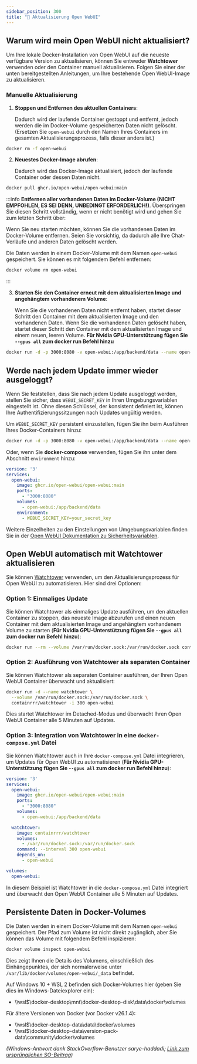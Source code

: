 ```yaml
---
sidebar_position: 300 
title: "🔄 Aktualisierung Open WebUI"
---
```




## Warum wird mein Open WebUI nicht aktualisiert?

Um Ihre lokale Docker-Installation von Open WebUI auf die neueste verfügbare Version zu aktualisieren, können Sie entweder **Watchtower** verwenden oder den Container manuell aktualisieren. Folgen Sie einer der unten bereitgestellten Anleitungen, um Ihre bestehende Open WebUI-Image zu aktualisieren.

### Manuelle Aktualisierung

1. **Stoppen und Entfernen des aktuellen Containers**:

   Dadurch wird der laufende Container gestoppt und entfernt, jedoch werden die im Docker-Volume gespeicherten Daten nicht gelöscht. (Ersetzen Sie `open-webui` durch den Namen Ihres Containers im gesamten Aktualisierungsprozess, falls dieser anders ist.)

```bash
docker rm -f open-webui
```

2. **Neuestes Docker-Image abrufen**:

   Dadurch wird das Docker-Image aktualisiert, jedoch der laufende Container oder dessen Daten nicht.

```bash
docker pull ghcr.io/open-webui/open-webui:main
```


:::info
**Entfernen aller vorhandenen Daten im Docker-Volume (NICHT EMPFOHLEN, ES SEI DENN, UNBEDINGT ERFORDERLICH!)**. Überspringen Sie diesen Schritt vollständig, wenn er nicht benötigt wird und gehen Sie zum letzten Schritt über:

   Wenn Sie neu starten möchten, können Sie die vorhandenen Daten im Docker-Volume entfernen. Seien Sie vorsichtig, da dadurch alle Ihre Chat-Verläufe und anderen Daten gelöscht werden.

   Die Daten werden in einem Docker-Volume mit dem Namen `open-webui` gespeichert. Sie können es mit folgendem Befehl entfernen:

```bash
docker volume rm open-webui
```
:::

3. **Starten Sie den Container erneut mit dem aktualisierten Image und angehängtem vorhandenem Volume**:

   Wenn Sie die vorhandenen Daten nicht entfernt haben, startet dieser Schritt den Container mit dem aktualisierten Image und den vorhandenen Daten. Wenn Sie die vorhandenen Daten gelöscht haben, startet dieser Schritt den Container mit dem aktualisierten Image und einem neuen, leeren Volume. **Für Nvidia GPU-Unterstützung fügen Sie `--gpus all` zum docker run Befehl hinzu**

```bash
docker run -d -p 3000:8080 -v open-webui:/app/backend/data --name open-webui ghcr.io/open-webui/open-webui:main
```

## Werde nach jedem Update immer wieder ausgeloggt?
Wenn Sie feststellen, dass Sie nach jedem Update ausgeloggt werden, stellen Sie sicher, dass `WEBUI_SECRET_KEY` in Ihren Umgebungsvariablen eingestellt ist. Ohne diesen Schlüssel, der konsistent definiert ist, können Ihre Authentifizierungssitzungen nach Updates ungültig werden.

Um `WEBUI_SECRET_KEY` persistent einzustellen, fügen Sie ihn beim Ausführen Ihres Docker-Containers hinzu:

```bash
docker run -d -p 3000:8080 -v open-webui:/app/backend/data --name open-webui -e WEBUI_SECRET_KEY=your_secret_key ghcr.io/open-webui/open-webui:main
```

Oder, wenn Sie **docker-compose** verwenden, fügen Sie ihn unter dem Abschnitt `environment` hinzu:

```yml
version: '3'
services:
  open-webui:
    image: ghcr.io/open-webui/open-webui:main
    ports:
      - "3000:8080"
    volumes:
      - open-webui:/app/backend/data
    environment:
      - WEBUI_SECRET_KEY=your_secret_key
```

Weitere Einzelheiten zu den Einstellungen von Umgebungsvariablen finden Sie in der [Open WebUI Dokumentation zu Sicherheitsvariablen](https://docs.openwebui.com/getting-started/env-configuration#security-variables).

## Open WebUI automatisch mit Watchtower aktualisieren

Sie können [Watchtower](https://containrrr.dev/watchtower/) verwenden, um den Aktualisierungsprozess für Open WebUI zu automatisieren. Hier sind drei Optionen:

### Option 1: Einmaliges Update

Sie können Watchtower als einmaliges Update ausführen, um den aktuellen Container zu stoppen, das neueste Image abzurufen und einen neuen Container mit dem aktualisierten Image und angehängtem vorhandenem Volume zu starten (**Für Nvidia GPU-Unterstützung fügen Sie `--gpus all` zum docker run Befehl hinzu**):

```bash
docker run --rm --volume /var/run/docker.sock:/var/run/docker.sock containrrr/watchtower --run-once open-webui
```

### Option 2: Ausführung von Watchtower als separaten Container

Sie können Watchtower als separaten Container ausführen, der Ihren Open WebUI Container überwacht und aktualisiert:

```bash
docker run -d --name watchtower \
  --volume /var/run/docker.sock:/var/run/docker.sock \
  containrrr/watchtower -i 300 open-webui
```

Dies startet Watchtower im Detached-Modus und überwacht Ihren Open WebUI Container alle 5 Minuten auf Updates.

### Option 3: Integration von Watchtower in eine `docker-compose.yml` Datei

Sie können Watchtower auch in Ihre `docker-compose.yml` Datei integrieren, um Updates für Open WebUI zu automatisieren (**Für Nvidia GPU-Unterstützung fügen Sie `--gpus all` zum docker run Befehl hinzu**):

```yml
version: '3'
services:
  open-webui:
    image: ghcr.io/open-webui/open-webui:main
    ports:
      - "3000:8080"
    volumes:
      - open-webui:/app/backend/data

  watchtower:
    image: containrrr/watchtower
    volumes:
      - /var/run/docker.sock:/var/run/docker.sock
    command: --interval 300 open-webui
    depends_on:
      - open-webui

volumes:
  open-webui:
```

In diesem Beispiel ist Watchtower in die `docker-compose.yml` Datei integriert und überwacht den Open WebUI Container alle 5 Minuten auf Updates.

## Persistente Daten in Docker-Volumes

Die Daten werden in einem Docker-Volume mit dem Namen `open-webui` gespeichert. Der Pfad zum Volume ist nicht direkt zugänglich, aber Sie können das Volume mit folgendem Befehl inspizieren:

```bash
docker volume inspect open-webui
```

Dies zeigt Ihnen die Details des Volumens, einschließlich des Einhängepunktes, der sich normalerweise unter `/var/lib/docker/volumes/open-webui/_data` befindet.

Auf Windows 10 + WSL 2 befinden sich Docker-Volumes hier (geben Sie dies im Windows-Dateiexplorer ein):
- \\\wsl$\docker-desktop\mnt\docker-desktop-disk\data\docker\volumes

Für ältere Versionen von Docker (vor Docker v26.1.4):
- \\\wsl$\docker-desktop-data\data\docker\volumes
- \\\wsl$\docker-desktop-data\version-pack-data\community\docker\volumes

_(Windows-Antwort dank StackOverflow-Benutzer sarye-haddadi; [Link zum ursprünglichen SO-Beitrag](https://stackoverflow.com/questions/43181654/locating-data-volumes-in-docker-desktop-windows))_
